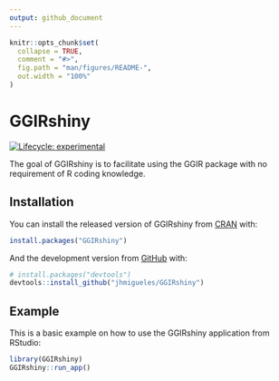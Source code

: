 ---
output: github_document
---

<!-- README.md is generated from README.Rmd. Please edit that file -->

```{r, include = FALSE}
knitr::opts_chunk$set(
  collapse = TRUE,
  comment = "#>",
  fig.path = "man/figures/README-",
  out.width = "100%"
)
```

# GGIRshiny

<!-- badges: start -->
[![Lifecycle: experimental](https://img.shields.io/badge/lifecycle-experimental-orange.svg)](https://www.tidyverse.org/lifecycle/#experimental)
<!-- badges: end -->

The goal of GGIRshiny is to facilitate using the GGIR package with no requirement of R coding knowledge.

## Installation

You can install the released version of GGIRshiny from [CRAN](https://CRAN.R-project.org) with:

``` r
install.packages("GGIRshiny")
```

And the development version from [GitHub](https://github.com/) with:

``` r
# install.packages("devtools")
devtools::install_github("jhmigueles/GGIRshiny")
```
## Example

This is a basic example on how to use the GGIRshiny application from RStudio:

```{r example}
library(GGIRshiny)
GGIRshiny::run_app()
```
